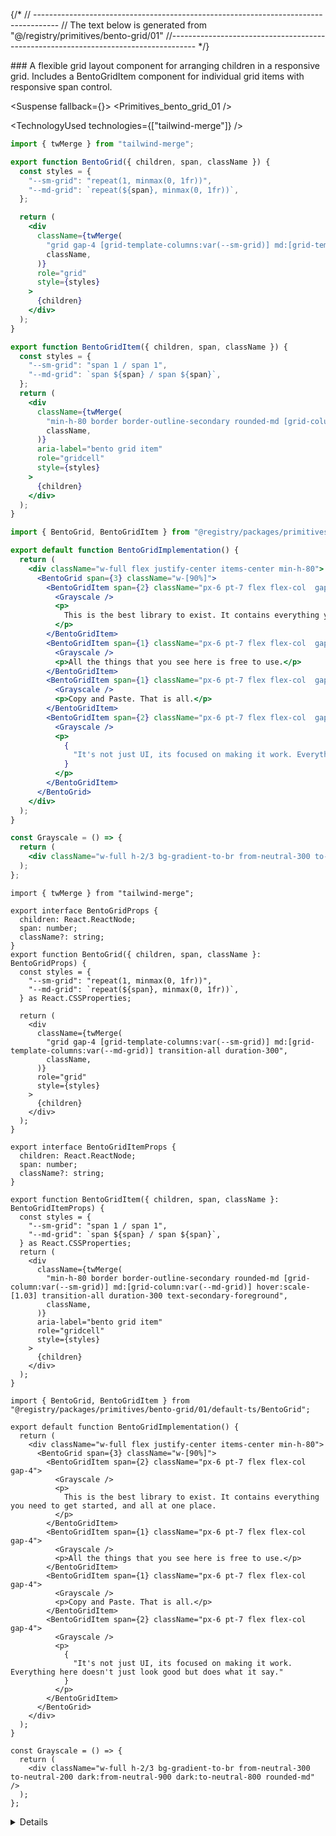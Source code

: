 
{/*
// ------------------------------------------------------------------------------------
    //	The text below is generated from "@/registry/primitives/bento-grid/01"
//------------------------------------------------------------------------------------
*/}

<Wrapper>
<Title>Bento Grid</Title>
### A flexible grid layout component for arranging children in a responsive grid. Includes a BentoGridItem component for individual grid items with responsive span control.

<WrapperToggle >
<Preview>



<Suspense fallback={<Skeleton className="h-60 rounded-lg" />}>
<Display>
<Primitives_bento_grid_01 />
</Display>
</Suspense>

</Preview>

<Implementation>

<TechnologyUsed technologies={["tailwind-merge"]} />
<CodeBlock variant="bento-grid">

```default|js|BentoGrid.jsx
import { twMerge } from "tailwind-merge";

export function BentoGrid({ children, span, className }) {
  const styles = {
    "--sm-grid": "repeat(1, minmax(0, 1fr))",
    "--md-grid": `repeat(${span}, minmax(0, 1fr))`,
  };

  return (
    <div
      className={twMerge(
        "grid gap-4 [grid-template-columns:var(--sm-grid)] md:[grid-template-columns:var(--md-grid)] transition-all duration-300",
        className,
      )}
      role="grid"
      style={styles}
    >
      {children}
    </div>
  );
}

export function BentoGridItem({ children, span, className }) {
  const styles = {
    "--sm-grid": "span 1 / span 1",
    "--md-grid": `span ${span} / span ${span}`,
  };
  return (
    <div
      className={twMerge(
        "min-h-80 border border-outline-secondary rounded-md [grid-column:var(--sm-grid)] md:[grid-column:var(--md-grid)] hover:scale-[1.03] transition-all duration-300 text-secondary-foreground",
        className,
      )}
      aria-label="bento grid item"
      role="gridcell"
      style={styles}
    >
      {children}
    </div>
  );
}

```

```default|js|example.jsx
import { BentoGrid, BentoGridItem } from "@registry/packages/primitives/bento-grid/01/default-js/BentoGrid";

export default function BentoGridImplementation() {
  return (
    <div className="w-full flex justify-center items-center min-h-80">
      <BentoGrid span={3} className="w-[90%]">
        <BentoGridItem span={2} className="px-6 pt-7 flex flex-col  gap-4">
          <Grayscale />
          <p>
            This is the best library to exist. It contains everything you need to get started, and all at one place.
          </p>
        </BentoGridItem>
        <BentoGridItem span={1} className="px-6 pt-7 flex flex-col  gap-4">
          <Grayscale />
          <p>All the things that you see here is free to use.</p>
        </BentoGridItem>
        <BentoGridItem span={1} className="px-6 pt-7 flex flex-col  gap-4">
          <Grayscale />
          <p>Copy and Paste. That is all.</p>
        </BentoGridItem>
        <BentoGridItem span={2} className="px-6 pt-7 flex flex-col  gap-4">
          <Grayscale />
          <p>
            {
              "It's not just UI, its focused on making it work. Everything here doesn't just look good but does what it say."
            }
          </p>
        </BentoGridItem>
      </BentoGrid>
    </div>
  );
}

const Grayscale = () => {
  return (
    <div className="w-full h-2/3 bg-gradient-to-br from-neutral-300 to-neutral-200 dark:from-neutral-900 dark:to-neutral-800 rounded-md" />
  );
};

```

```default|ts|BentoGrid.tsx
import { twMerge } from "tailwind-merge";

export interface BentoGridProps {
  children: React.ReactNode;
  span: number;
  className?: string;
}
export function BentoGrid({ children, span, className }: BentoGridProps) {
  const styles = {
    "--sm-grid": "repeat(1, minmax(0, 1fr))",
    "--md-grid": `repeat(${span}, minmax(0, 1fr))`,
  } as React.CSSProperties;

  return (
    <div
      className={twMerge(
        "grid gap-4 [grid-template-columns:var(--sm-grid)] md:[grid-template-columns:var(--md-grid)] transition-all duration-300",
        className,
      )}
      role="grid"
      style={styles}
    >
      {children}
    </div>
  );
}

export interface BentoGridItemProps {
  children: React.ReactNode;
  span: number;
  className?: string;
}

export function BentoGridItem({ children, span, className }: BentoGridItemProps) {
  const styles = {
    "--sm-grid": "span 1 / span 1",
    "--md-grid": `span ${span} / span ${span}`,
  } as React.CSSProperties;
  return (
    <div
      className={twMerge(
        "min-h-80 border border-outline-secondary rounded-md [grid-column:var(--sm-grid)] md:[grid-column:var(--md-grid)] hover:scale-[1.03] transition-all duration-300 text-secondary-foreground",
        className,
      )}
      aria-label="bento grid item"
      role="gridcell"
      style={styles}
    >
      {children}
    </div>
  );
}

```

```default|ts|example.tsx
import { BentoGrid, BentoGridItem } from "@registry/packages/primitives/bento-grid/01/default-ts/BentoGrid";

export default function BentoGridImplementation() {
  return (
    <div className="w-full flex justify-center items-center min-h-80">
      <BentoGrid span={3} className="w-[90%]">
        <BentoGridItem span={2} className="px-6 pt-7 flex flex-col  gap-4">
          <Grayscale />
          <p>
            This is the best library to exist. It contains everything you need to get started, and all at one place.
          </p>
        </BentoGridItem>
        <BentoGridItem span={1} className="px-6 pt-7 flex flex-col  gap-4">
          <Grayscale />
          <p>All the things that you see here is free to use.</p>
        </BentoGridItem>
        <BentoGridItem span={1} className="px-6 pt-7 flex flex-col  gap-4">
          <Grayscale />
          <p>Copy and Paste. That is all.</p>
        </BentoGridItem>
        <BentoGridItem span={2} className="px-6 pt-7 flex flex-col  gap-4">
          <Grayscale />
          <p>
            {
              "It's not just UI, its focused on making it work. Everything here doesn't just look good but does what it say."
            }
          </p>
        </BentoGridItem>
      </BentoGrid>
    </div>
  );
}

const Grayscale = () => {
  return (
    <div className="w-full h-2/3 bg-gradient-to-br from-neutral-300 to-neutral-200 dark:from-neutral-900 dark:to-neutral-800 rounded-md" />
  );
};

```

</CodeBlock>
<Details>


## BentoGrid Props

| Name      | Type              | Default | Description                                  |
| --------- | ----------------- | ------- | -------------------------------------------- |
| children  | `React.ReactNode` | -       | The content to be displayed inside the grid. |
| span      | `number`          | -       | Number of columns for medium-sized screens.  |
| className | `string`          | -       | Additional CSS classes for custom styling.   |

## BentoGridItem Props

| Name      | Type              | Default | Description                                         |
| --------- | ----------------- | ------- | --------------------------------------------------- |
| children  | `React.ReactNode` | -       | The content to be displayed inside the grid item.   |
| span      | `number`          | -       | Number of columns to span for medium-sized screens. |
| className | `string`          | -       | Additional CSS classes for custom styling.          |

</Details>
</Implementation>
</WrapperToggle>
</Wrapper>
